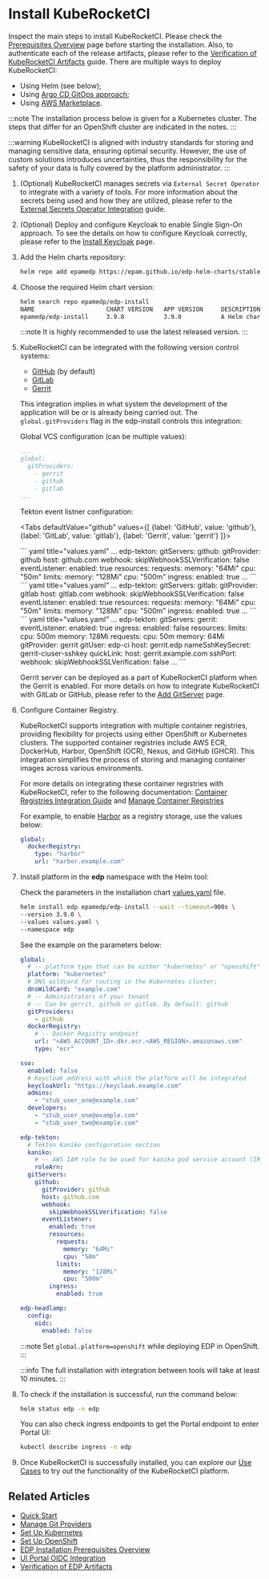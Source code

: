 
# Install KubeRocketCI

Inspect the main steps to install KubeRocketCI. Please check the [Prerequisites Overview](prerequisites.md) page before starting the installation. Also, to authenticate each of the release artifacts, please refer to the [Verification of KubeRocketCI Artifacts](artifacts-verification.md) guide.
There are multiple ways to deploy KubeRocketCI:

* Using Helm (see below);
* Using [Argo CD GitOps approach](./add-ons-overview.md);
* Using [AWS Marketplace](./aws-marketplace-install.md).

:::note
  The installation process below is given for a Kubernetes cluster. The steps that differ for an OpenShift cluster are indicated in the notes.
:::

:::warning
  KubeRocketCI is aligned with industry standards for storing and managing sensitive data, ensuring optimal security. However, the use of custom solutions introduces uncertainties, thus the responsibility for the safety of your data is fully covered by the platform administrator.
:::

1. (Optional) KubeRocketCI manages secrets via `External Secret Operator` to integrate with a variety of tools. For more information about the secrets being used and how they are utilized, please refer to the [External Secrets Operator Integration](./external-secrets-operator-integration.md) guide.

2. (Optional) Deploy and configure Keycloak to enable Single Sign-On approach. To see the details on how to configure Keycloak correctly, please refer to the [Install Keycloak](./advanced-installation/keycloak.md#configuration) page.

3. Add the Helm charts repository:

    ```bash
    helm repo add epamedp https://epam.github.io/edp-helm-charts/stable
    ```

4. Choose the required Helm chart version:

    ```bash
    helm search repo epamedp/edp-install
    NAME                    CHART VERSION   APP VERSION     DESCRIPTION
    epamedp/edp-install     3.9.0           3.9.0           A Helm chart for EDP Install
    ```

    :::note
      It is highly recommended to use the latest released version.
    :::

5. KubeRocketCI can be integrated with the following version control systems:

    * [GitHub](https://docs.github.com/en) (by default)
    * [GitLab](https://docs.gitlab.com/)
    * [Gerrit](https://gerrit-review.googlesource.com/Documentation/)

    This integration implies in what system the development of the application will be or is already being carried out. The `global.gitProviders` flag in the edp-install controls this integration:

    Global VCS configuration (can be multiple values):

    ```yaml title="values.yaml"
    ...
    global:
      gitProviders:
        - gerrit
        - github
        - gitlab
    ...
    ```

    Tekton event listner configuration:

    <Tabs
      defaultValue="github"
      values={[
        {label: 'GitHub', value: 'github'},
        {label: 'GitLab', value: 'gitlab'},
        {label: 'Gerrit', value: 'gerrit'}
      ]}>

      <TabItem value="github">
        ``` yaml title="values.yaml"
        ...
        edp-tekton:
          gitServers:
            github:
              gitProvider: github
              host: github.com
              webhook:
                skipWebhookSSLVerification: false
              eventListener:
                enabled: true
                resources:
                  requests:
                    memory: "64Mi"
                    cpu: "50m"
                  limits:
                    memory: "128Mi"
                    cpu: "500m"
                ingress:
                  enabled: true
        ...
        ```
      </TabItem>
      <TabItem value="gitlab">
        ``` yaml title="values.yaml"
        ...
        edp-tekton:
          gitServers:
            gitlab:
              gitProvider: gitlab
              host: gitlab.com
              webhook:
                skipWebhookSSLVerification: false
              eventListener:
                enabled: true
                resources:
                  requests:
                    memory: "64Mi"
                    cpu: "50m"
                  limits:
                    memory: "128Mi"
                    cpu: "500m"
                ingress:
                  enabled: true
        ...
        ```
      </TabItem>
      <TabItem value="gerrit">
        ``` yaml title="values.yaml"
        ...
        edp-tekton:
          gitServers:
            gerrit:
              eventListener:
                enabled: true
                ingress:
                  enabled: false
                resources:
                  limits:
                    cpu: 500m
                    memory: 128Mi
                  requests:
                    cpu: 50m
                    memory: 64Mi
              gitProvider: gerrit
              gitUser: edp-ci
              host: gerrit.edp
              nameSshKeySecret: gerrit-ciuser-sshkey
              quickLink:
                host: gerrit.example.com
              sshPort: <gerrit_port>
              webhook:
                skipWebhookSSLVerification: false
        ...
        ```
      </TabItem>
    </Tabs>

    Gerrit server can be deployed as a part of KubeRocketCI platform when the Gerrit is enabled.
    For more details on how to integrate KubeRocketCI with GitLab or GitHub, please refer to the [Add GitServer](../user-guide/add-git-server.md) page.

6. Configure Container Registry.

    KubeRocketCI supports integration with multiple container registries, providing flexibility for projects using either OpenShift or Kubernetes clusters.
    The supported container registries include AWS ECR, DockerHub, Harbor, OpenShift (OCR), Nexus, and GitHub (GHCR). This integration simplifies the process
    of storing and managing container images across various environments.

    For more details on integrating these container registries with KubeRocketCI, refer to the following documentation: [Container Registries Integration Guide](./container-registries.md) and [Manage Container Registries](../user-guide/manage-container-registries.md)

    For example, to enable [Harbor](container-registry-harbor-integration-tekton-ci.md) as a registry storage, use the values below:

    ```yaml
    global:
      dockerRegistry:
        type: "harbor"
        url: "harbor.example.com"
    ```

7. Install platform in the **edp** namespace with the Helm tool:

    Check the parameters in the installation chart [values.yaml](https://github.com/epam/edp-install/blob/v3.9.0/deploy-templates/values.yaml) file.

    ```bash
    helm install edp epamedp/edp-install --wait --timeout=900s \
    --version 3.9.0 \
    --values values.yaml \
    --namespace edp
    ```

    See the example on the parameters below:

    ```yaml title="Example values.yaml file"
    global:
      # -- platform type that can be either "kubernetes" or "openshift"
      platform: "kubernetes"
      # DNS wildcard for routing in the Kubernetes cluster;
      dnsWildCard: "example.com"
      # -- Administrators of your tenant
      # -- Can be gerrit, github or gitlab. By default: github
      gitProviders:
        - github
      dockerRegistry:
        # -- Docker Registry endpoint
        url: "<AWS_ACCOUNT_ID>.dkr.ecr.<AWS_REGION>.amazonaws.com"
        type: "ecr"

    sso:
      enabled: false
      # Keycloak address with which the platform will be integrated
      keycloakUrl: "https://keycloak.example.com"
      admins:
        - "stub_user_one@example.com"
      developers:
        - "stub_user_one@example.com"
        - "stub_user_two@example.com"

    edp-tekton:
      # Tekton Kaniko configuration section
      kaniko:
        # -- AWS IAM role to be used for kaniko pod service account (IRSA). Format: arn:aws:iam::<AWS_ACCOUNT_ID>:role/<AWS_IAM_ROLE_NAME>
        roleArn:
      gitServers:
        github:
          gitProvider: github
          host: github.com
          webhook:
            skipWebhookSSLVerification: false
          eventListener:
            enabled: true
            resources:
              requests:
                memory: "64Mi"
                cpu: "50m"
              limits:
                memory: "128Mi"
                cpu: "500m"
            ingress:
              enabled: true

    edp-headlamp:
      config:
        oidc:
          enabled: false
    ```

    :::note
      Set `global.platform=openshift` while deploying EDP in OpenShift.
    :::

    :::info
      The full installation with integration between tools will take at least 10 minutes.
    :::

9. To check if the installation is successful, run the command below:

    ```bash
    helm status edp -n edp
    ```

    You can also check ingress endpoints to get the Portal endpoint to enter Portal UI:

    ```bash
    kubectl describe ingress -n edp
    ```

10. Once KubeRocketCI is successfully installed, you can explore our [Use Cases](../use-cases/index.md) to try out the functionality of the KubeRocketCI platform.

## Related Articles

* [Quick Start](../quick-start/platform-installation.md)
* [Manage Git Providers](../user-guide/add-git-server.md)
* [Set Up Kubernetes](kubernetes-cluster-settings.mdx)
* [Set Up OpenShift](openshift-cluster-settings.mdx)
* [EDP Installation Prerequisites Overview](prerequisites.md)
* [UI Portal OIDC Integration](auth/ui-portal-oidc.md)
* [Verification of EDP Artifacts](artifacts-verification.md)

